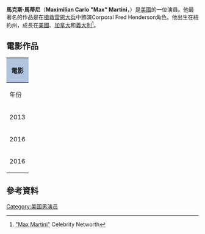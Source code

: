 {{expand|time=2016-10-05T14:20:10+00:00}}
{{Infobox person <!-- See [[Template:Infobox_person|Template:Infobox person]] for more -->
| name = Max Martini
| image = Max Martini 090423-A-9488J-005.jpg
| imagesize = 150px
| caption = 
| birthname = Maximilian Carlo Martini
| birth_date = {{birth date and age|1969|12|11|mf=y}}
| birth_place = [[Woodstock,_New_York|Woodstock, New York]] or [[Kingston,_New_York|Kingston, New York]]
| occupation = Actor
| yearsactive = 1981–present
| death_date =
| death_place =
| spouse = Kim Restell (1997–present)
| children = 2
}}
'''馬克斯·馬蒂尼'''（'''Maximilian Carlo "Max" Martini'''，{{bd|1969年|12月11日}}）是[[美國|美國]]的一位演員。他最著名的作品是在[[搶救雷恩大兵|搶救雷恩大兵]]中飾演Corporal Fred Henderson角色。他出生在紐約州，成長在[[美國|美國]]、[[加拿大|加拿大]]和[[義大利|義大利]]<ref>[http://www.celebritynetworth.com/richest-celebrities/actors/max-martini-net-worth/ "Max Martini"] {{Wayback|url=http://www.celebritynetworth.com/richest-celebrities/actors/max-martini-net-worth/ |date=20210121154752 }} Celebrity Networth</ref>。


==電影作品==
{| class="wikitable" style="margin: 1em 1em 1em 0; background: #f9f9f9; border: 1px #aaa solid; border-collapse: collapse; font-size: 90%;"
! colspan="5" style="background:#B0C4DE;"| 電影
|-
! rowspan=2 | 年份
! colspan=2 | 電影名稱
! rowspan=2 | 角色
! rowspan=2 | 備註
|- bgcolor="#D6D6D6" align="center"
! 電影名稱（中文） !! 電影名稱（英文）
|-
| 2013
| [[环太平洋_(电影)|環太平洋]]
| ''Pacific Rim''
| 赫克·韓森 (Herc Hansen)
| 
|-
| 2016
| {{le|13小時：班加西的秘密士兵|}}
| ''13 Hours: The Secret Soldiers of Benghazi''
| 馬克·「奧茲」·蓋斯特
| 
|-
| 2016
| {{le|幽靈空間|}}
| ''Brightburn''
| 賽欣斯少校（Major Sessions）
| 
|}

==參考資料==
{{Reflist}}

[[Category:美国男演员|Category:美国男演员]]